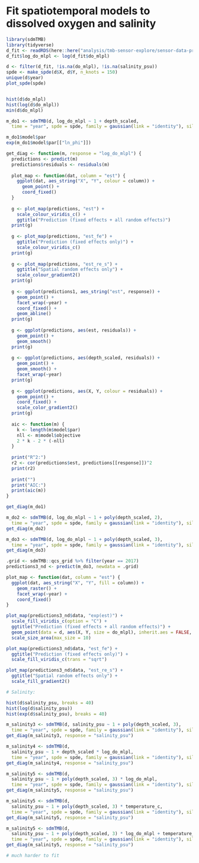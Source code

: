 # Fit spatiotemporal models to dissolved oxygen and salinity

```r
library(sdmTMB)
library(tidyverse)
d_fit <- readRDS(here::here("analysis/tmb-sensor-explore/sensor-data-processed.rds"))
d_fit$log_do_mlpl <- log(d_fit$do_mlpl)

d <- filter(d_fit, !is.na(do_mlpl), !is.na(salinity_psu))
spde <- make_spde(d$X, d$Y, n_knots = 150)
unique(d$year)
plot_spde(spde)


hist(d$do_mlpl)
hist(log(d$do_mlpl))
min(d$do_mlpl)

m_do1 <- sdmTMB(d, log_do_mlpl ~ 1 + depth_scaled,
  time = "year", spde = spde, family = gaussian(link = "identity"), silent = TRUE)

m_do1$model$par
exp(m_do1$model$par[["ln_phi"]])

get_diag <- function(m, response = "log_do_mlpl") {
  predictions <- predict(m)
  predictions$residuals <- residuals(m)
  
  plot_map <- function(dat, column = "est") {
    ggplot(dat, aes_string("X", "Y", colour = column)) +
      geom_point() +
      coord_fixed()
  }
  
  g <- plot_map(predictions, "est") +
    scale_colour_viridis_c() +
    ggtitle("Prediction (fixed effects + all random effects)")
  print(g)
  
  g <- plot_map(predictions, "est_fe") +
    ggtitle("Prediction (fixed effects only)") +
    scale_colour_viridis_c()
  print(g)
  
  g <- plot_map(predictions, "est_re_s") +
    ggtitle("Spatial random effects only") +
    scale_colour_gradient2()
  print(g)
  
  g <- ggplot(predictions1, aes_string("est", response)) +
    geom_point() +
    facet_wrap(~year) +
    coord_fixed() +
    geom_abline()
  print(g)
  
  g <- ggplot(predictions, aes(est, residuals)) +
    geom_point() +
    geom_smooth()
  print(g)
  
  g <- ggplot(predictions, aes(depth_scaled, residuals)) +
    geom_point() +
    geom_smooth() +
    facet_wrap(~year)
  print(g)
  
  g <- ggplot(predictions, aes(X, Y, colour = residuals)) +
    geom_point() +
    coord_fixed() +
    scale_color_gradient2()
  print(g)
  
  aic <- function(m) {
    k <- length(m$model$par)
    nll <- m$model$objective
    2 * k - 2 * (-nll)
  }
  
  print("R^2:")
  r2 <- cor(predictions$est, predictions[[response]])^2
  print(r2)
  
  print("")
  print("AIC:")
  print(aic(m))
}

get_diag(m_do1)

m_do2 <- sdmTMB(d, log_do_mlpl ~ 1 + poly(depth_scaled, 2),
  time = "year", spde = spde, family = gaussian(link = "identity"), silent = TRUE)
get_diag(m_do2)

m_do3 <- sdmTMB(d, log_do_mlpl ~ 1 + poly(depth_scaled, 3),
  time = "year", spde = spde, family = gaussian(link = "identity"), silent = TRUE)
get_diag(m_do3)

.grid <- sdmTMB::qcs_grid %>% filter(year == 2017)
predictions3_nd <- predict(m_do3, newdata = .grid)

plot_map <- function(dat, column = "est") {
  ggplot(dat, aes_string("X", "Y", fill = column)) +
    geom_raster() +
    facet_wrap(~year) +
    coord_fixed()
}

plot_map(predictions3_nd$data, "exp(est)") +
  scale_fill_viridis_c(option = "C") +
  ggtitle("Prediction (fixed effects + all random effects)") +
  geom_point(data = d, aes(X, Y, size = do_mlpl), inherit.aes = FALSE, pch = 21) +
  scale_size_area(max_size = 10)

plot_map(predictions3_nd$data, "est_fe") +
  ggtitle("Prediction (fixed effects only)") +
  scale_fill_viridis_c(trans = "sqrt")

plot_map(predictions3_nd$data, "est_re_s") +
  ggtitle("Spatial random effects only") +
  scale_fill_gradient2()

# Salinity:

hist(d$salinity_psu, breaks = 40)
hist(log(d$salinity_psu))
hist(exp(d$salinity_psu), breaks = 40)

m_salinity3 <- sdmTMB(d, salinity_psu ~ 1 + poly(depth_scaled, 3),
  time = "year", spde = spde, family = gaussian(link = "identity"), silent = TRUE)
get_diag(m_salinity3, response = "salinity_psu")

m_salinity4 <- sdmTMB(d,
  salinity_psu ~ 1 + depth_scaled * log_do_mlpl,
  time = "year", spde = spde, family = gaussian(link = "identity"), silent = TRUE)
get_diag(m_salinity4, response = "salinity_psu")

m_salinity5 <- sdmTMB(d,
  salinity_psu ~ 1 + poly(depth_scaled, 3) * log_do_mlpl,
  time = "year", spde = spde, family = gaussian(link = "identity"), silent = TRUE)
get_diag(m_salinity5, response = "salinity_psu")

m_salinity5 <- sdmTMB(d,
  salinity_psu ~ 1 + poly(depth_scaled, 3) * temperature_c,
  time = "year", spde = spde, family = gaussian(link = "identity"), silent = TRUE)
get_diag(m_salinity5, response = "salinity_psu")

m_salinity5 <- sdmTMB(d,
  salinity_psu ~ 1 + poly(depth_scaled, 3) * log_do_mlpl + temperature_c,
  time = "year", spde = spde, family = gaussian(link = "identity"), silent = TRUE)
get_diag(m_salinity5, response = "salinity_psu")

# much harder to fit
```